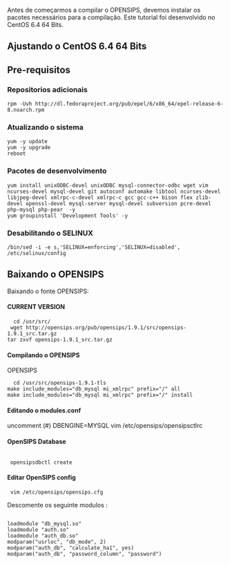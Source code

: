 Antes de começarmos a compilar o OPENSIPS, devemos instalar os pacotes necessários para a compilação. Este tutorial foi desenvolvido no CentOS 6.4 64 Bits.
== Ajustando o CentOS 6.4 64 Bits ==
== Pre-requisitos ==
===Repositorios adicionais===
<pre>
rpm -Uvh http://dl.fedoraproject.org/pub/epel/6/x86_64/epel-release-6-8.noarch.rpm
</pre>
===Atualizando o sistema===
<pre>
yum -y update
yum -y upgrade
reboot
</pre>

=== Pacotes de desenvolvimento ===
<pre>
yum install unixODBC-devel unixODBC mysql-connector-odbc wget vim ncurses-devel mysql-devel git autoconf automake libtool ncurses-devel libjpeg-devel xmlrpc-c-devel xmlrpc-c gcc gcc-c++ bison flex zlib-devel openssl-devel mysql-server mysql-devel subversion pcre-devel php-mysql php-pear  -y
yum groupinstall 'Development Tools' -y

</pre>

=== Desabilitando o SELINUX ===
<pre>
/bin/sed -i -e s,'SELINUX=enforcing','SELINUX=disabled', /etc/selinux/config
</pre>

== Baixando o OPENSIPS ==
Baixando o fonte OPENSIPS:

==== CURRENT VERSION ====
<pre>
  cd /usr/src/
 wget http://opensips.org/pub/opensips/1.9.1/src/opensips-1.9.1_src.tar.gz
tar zxvf opensips-1.9.1_src.tar.gz
</pre>


==== Compilando o OPENSIPS ====
OPENSIPS
<pre>
  cd /usr/src/opensips-1.9.1-tls
make include_modules="db_mysql mi_xmlrpc" prefix="/" all
make include_modules="db_mysql mi_xmlrpc" prefix="/" install
</pre>

==== Editando o modules.conf ==== 
uncomment (#) DBENGINE=MYSQL
vim /etc/opensips/opensipsctlrc
==== OpenSIPS Database ====

<pre> 
 opensipsdbctl create
</pre>

==== Editar OpenSIPS config ====

<pre>
 vim /etc/opensips/opensips.cfg
</pre>

Descomente os seguinte modulos :

<pre>

loadmodule "db_mysql.so"
loadmodule "auth.so"
loadmodule "auth_db.so"
modparam("usrloc", "db_mode", 2)
modparam("auth_db", "calculate_ha1", yes)  
modparam("auth_db", "password_column", "password")

</pre>
